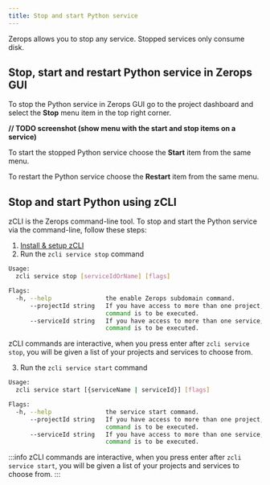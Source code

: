 ```yaml
---
title: Stop and start Python service
---
```


Zerops allows you to stop any service. Stopped services only consume disk.

## Stop, start and restart Python service in Zerops GUI
To stop the Python service in Zerops GUI go to the project dashboard and select the **Stop** menu item in the top right corner.

**// TODO screenshot (show menu with the start and stop items on a service)**

To start the stopped Python service choose the **Start** item from the same menu.

To restart the Python service choose the **Restart** item from the same menu.

## Stop and start Python using zCLI
zCLI is the Zerops command-line tool. To stop and start the Python service via the command-line, follow these steps:
1. [Install & setup zCLI](/references/cli)
2. Run the `zcli service stop` command  

```sh
Usage:
  zcli service stop [serviceIdOrName] [flags]

Flags:
  -h, --help               the enable Zerops subdomain command.
      --projectId string   If you have access to more than one project, you must specify the project ID for which the
                           command is to be executed.
      --serviceId string   If you have access to more than one service, you must specify the service ID for which the
                           command is to be executed.
```
zCLI commands are interactive, when you press enter after `zcli service stop`, you will be given a list of your projects and services to choose from.

3. Run the `zcli service start` command  
```sh
Usage:
  zcli service start [{serviceName | serviceId}] [flags]

Flags:
  -h, --help               the service start command.
      --projectId string   If you have access to more than one project, you must specify the project ID for which the
                           command is to be executed.
      --serviceId string   If you have access to more than one service, you must specify the service ID for which the
                           command is to be executed.
```
:::info
zCLI commands are interactive, when you press enter after `zcli service start`, you will be given a list of your projects and services to choose from.
:::
